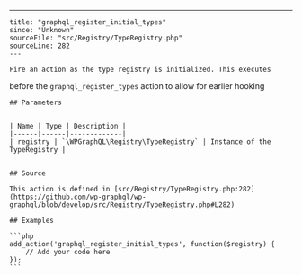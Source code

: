 ---
    title: "graphql_register_initial_types"
    since: "Unknown"
    sourceFile: "src/Registry/TypeRegistry.php"
    sourceLine: 282
    ---
    
    Fire an action as the type registry is initialized. This executes
before the `graphql_register_types` action to allow for earlier hooking
    
    ## Parameters
    
    
    | Name | Type | Description |
    |------|------|-------------|
    | registry | `\WPGraphQL\Registry\TypeRegistry` | Instance of the TypeRegistry |
    
    
    ## Source

    This action is defined in [src/Registry/TypeRegistry.php:282](https://github.com/wp-graphql/wp-graphql/blob/develop/src/Registry/TypeRegistry.php#L282)

    ## Examples

    ```php
    add_action('graphql_register_initial_types', function($registry) {
        // Add your code here
    });
    ```
    